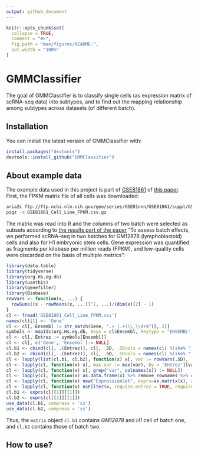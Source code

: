 ```yaml
---
output: github_document
---
```


<!-- README.md is generated from README.Rmd. Please edit that file -->

```r
knitr::opts_chunk$set(
  collapse = TRUE,
  comment = "#>",
  fig.path = "man/figures/README-",
  out.width = "100%"
)
```
# GMMClassifier

The goal of GMMClassifier is to classify single cells (as expression matrix of scRNA-seq data) into subtypes, and to find out the mapping relationship among subtypes across datasets (of different batch).

## Installation

You can install the latest version of GMMClassifier with:

```r
install.packages("devtools")
devtools::install_github("GMMClassifier")
```

## About example data

The example data used in this project is part of [GSE81861](https://www.ncbi.nlm.nih.gov/geo/query/acc.cgi?acc=GSE81861) of [this paper](https://www.nature.com/articles/ng.3818#accessions). First, the FPKM matrix file of all cells was downloaded:

```bash
aria2c ftp://ftp.ncbi.nlm.nih.gov/geo/series/GSE81nnn/GSE81861/suppl/GSE81861_Cell_Line_FPKM.csv.gz
pigz -d GSE81861_Cell_Line_FPKM.csv.gz
```

The matrix was read into R and the columns of two batch were selected as subsets  according to [the results part of the paper](https://www.nature.com/articles/ng.3818#results) "To assess batch effects, we performed scRNA–seq in two batches for GM12878 (lymphoblastoid) cells and also for H1 embryonic stem cells. Gene expression was quantified as fragments per kilobase per million reads (FPKM), and low-quality cells were discarded on the basis of multiple metrics":

```r
library(data.table)
library(tidyverse)
library(org.Hs.eg.db)
library(usethis)
library(genefilter)
library(Biobase)
rowVars <- function(x, ...) {
  rowSums((x - rowMeans(x, ...))^2, ...)/(dim(x)[2] - 1)
}
cl <- fread('GSE81861_Cell_Line_FPKM.csv')
names(cl)[1] <- 'Gene'
cl <- cl[, Ensembl := str_match(Gene, ".+_(.+)\\.\\d+$")[, 2]]
symbols <- mapIds(org.Hs.eg.db, keys = cl$Ensembl, keytype = "ENSEMBL", column="ENTREZID", multiVals = 'first')
cl <- cl[, Entrez := symbols[Ensembl]]
cl <- cl[, c('Gene', 'Ensembl'):= NULL]
cl.b1 <- cbind(cl[, .(Entrez)], cl[, .SD, .SDcols = names(cl) %like% "_B1_"])
cl.b2 <- cbind(cl[, .(Entrez)], cl[, .SD, .SDcols = names(cl) %like% "_B2_"])
cl <- lapply(list(cl.b1, cl.b2), function(x) x[, var := rowVars(.SD), .SDcols = -c('Entrez')])
cl <- lapply(cl, function(x) x[, max.var := max(var), by = 'Entrez'][var != 0 & max.var == var & !is.na(Entrez)])
cl <- lapply(cl, function(x) x[, grep("var", colnames(x)) := NULL])
cl <- lapply(cl, function(x) as.data.frame(x) %>% remove_rownames %>% column_to_rownames(var="Entrez"))
cl <- lapply(cl, function(x) new("ExpressionSet", exprs=as.matrix(x), annotation = 'org.Hs.eg.db'))
cl <- lapply(cl, function(x) nsFilter(x, require.entrez = TRUE, require.GOBP = TRUE, require.GOCC = TRUE, require.GOMF = TRUE))
cl.b1 <- exprs(cl[[1]][[1]])
cl.b2 <- exprs(cl[[2]][[1]])
use_data(cl.b1, compress = 'xz')
use_data(cl.b2, compress = 'xz')
```

Thus, the `matrix` object `cl.b1` contains *GM12878* and *H1* cell of batch one, and `cl.b2` contains those of batch two.

## How to use?
